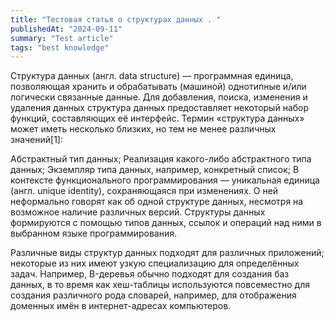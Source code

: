 ```yaml
---
title: "Тестовая статья о структурах данных . "
publishedAt: "2024-09-11"
summary: "Test article"
tags: "best knowledge"
---
```








Структура данных (англ. data structure) — программная единица, позволяющая хранить и 
обрабатывать (машиной) однотипные и/или логически связанные данные. Для добавления, 
поиска, изменения и удаления данных структура данных предоставляет некоторый набор функций, 
составляющих её интерфейс.
Термин «структура данных» может иметь несколько близких, но тем не менее различных значений[1]:

Абстрактный тип данных;
Реализация какого-либо абстрактного типа данных;
Экземпляр типа данных, например, конкретный список;
В контексте функционального программирования — уникальная единица (англ. unique identity), сохраняющаяся при изменениях. О ней неформально говорят как об одной структуре данных, несмотря на возможное наличие различных версий.
Структуры данных формируются с помощью типов данных, ссылок и операций над ними в выбранном языке программирования.

Различные виды структур данных подходят для различных приложений; некоторые из них имеют узкую специализацию для определённых задач. Например, B-деревья обычно подходят для создания баз данных, в то время как хеш-таблицы используются повсеместно для создания различного рода словарей, например, для отображения доменных имён в интернет-адресах компьютеров.